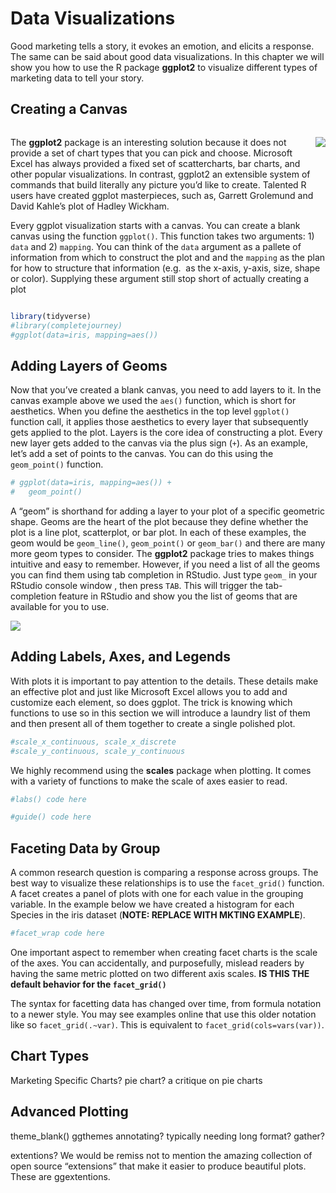 # Data Visualizations {#dataviz}

Good marketing tells a story, it evokes an emotion, and elicits a response. The same 
can be said about good data visualizations. In this chapter we will show you how 
to use the R package **ggplot2** to visualize different types of marketing data to 
tell your story.

## Creating a Canvas

<div style="clear:left;overflow: auto;">
  <img style="float:right;padding-left:20px;padding-bottom:20px;" src="images/ch3-hadley-plot.jpg" />
  The **ggplot2** package is an interesting solution because it does not provide a set of 
  chart types that you can pick and choose. Microsoft Excel has always provided a 
  fixed set of scattercharts, bar charts, and other popular visualizations. 
  In contrast, ggplot2 an extensible system of commands that build literally any 
  picture you'd like to create. Talented R users have created ggplot masterpieces, 
  such as, Garrett Grolemund and David Kahle's plot of Hadley Wickham. 
  
  Every ggplot visualization starts with a canvas. You can create a blank canvas using the 
  function `ggplot()`. This function takes two arguments: 1) `data` and 2) `mapping`. 
  You can think of the `data` argument as a pallete of information from which to construct 
  the plot and and the `mapping` as the plan for how to structure that information (e.g. 
  as the x-axis, y-axis, size, shape or color). Supplying these argument still stop 
  short of actually creating a plot
</div>

```r
library(tidyverse)
#library(completejourney)
#ggplot(data=iris, mapping=aes())
```

## Adding Layers of Geoms

Now that you've created a blank canvas, you need to add layers to it. In the canvas example 
above we used the `aes()` function, which is short for aesthetics. When you define the 
aesthetics in the top level `ggplot()` function call, it applies those aesthetics to 
every layer that subsequently gets applied to the plot. Layers is the core idea of 
constructing a plot. Every new layer gets added to the canvas via the plus sign 
(`+`). As an example, let's add a set of points to the canvas. You can do this 
using the `geom_point()` function. 

```r
# ggplot(data=iris, mapping=aes()) + 
#   geom_point()
```

A "geom" is shorthand for adding a layer to your plot of a specific geometric shape. 
Geoms are the heart of the plot because they define whether the plot is a line plot, 
scatterplot, or bar plot. In each of these examples, the geom would be `geom_line()`, 
`geom_point()` or `geom_bar()` and there are many more geom types to consider. The 
**ggplot2** package tries to makes things intuitive and easy to remember. However, 
if you need a list of all the geoms you can find them using tab completion in RStudio. 
Just type `geom_` in your RStudio console window , then press `TAB`. This will 
trigger the tab-completion feature in RStudio and show you the list of geoms that 
are available for you to use. 

![](images/ch3-geom-tab-completion.png)

## Adding Labels, Axes, and Legends

With plots it is important to pay attention to the details. These details make an 
effective plot and just like Microsoft Excel allows you to add and customize each 
element, so does ggplot. The trick is knowing which functions to use so in this 
section we will introduce a laundry list of them and then present all of them 
together to create a single polished plot. 

```r
#scale_x_continuous, scale_x_discrete
#scale_y_continuous, scale_y_continuous
```

We highly recommend using the **scales** package when plotting. It comes with a variety 
of functions to make the scale of axes easier to read.

```r
#labs() code here
```

```r
#guide() code here
```

## Faceting Data by Group

A common research question is comparing a response across groups. The best way to 
visualize these relationships is to use the `facet_grid()` function. A facet 
creates a panel of plots with one for each value in the grouping variable. In the 
example below we have created a histogram for each Species in the iris dataset (**NOTE: 
REPLACE WITH MKTING EXAMPLE**).

```r
#facet_wrap code here
```

One important aspect to remember when creating facet charts is the scale of the 
axes. You can accidentally, and purposefully, mislead readers by having the same 
metric plotted on two different axis scales. **IS THIS THE default behavior for the 
`facet_grid()`**

The syntax for facetting data has changed over time, from formula notation to a newer 
style. You may see examples online that use this older notation like so `facet_grid(.~var)`. This is equivalent to `facet_grid(cols=vars(var))`.

## Chart Types

Marketing Specific Charts?
pie chart? a critique on pie charts

## Advanced Plotting

theme_blank()
ggthemes
annotating?
typically needing long format? gather?

extentions?
We would be remiss not to mention the amazing collection of open source "extensions" 
that make it easier to produce beautiful plots. These are ggextentions. 
